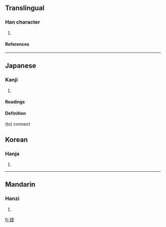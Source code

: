 ==Translingual==
===Han character===
{{Han char|rad=又|as=06|sn=8|four=|canj=水水水水 (EEEE)}}
# {{defn|Han}}
====References====
{{Han ref|kx=0166.030|dkj=03157|dj=0377.010|hdz=10397.040|uh=53D5|ud=21461}}
----
==Japanese==
===Kanji===
{{ja-kanji|grade=|rs=又06}}
# {{defn|Japanese}} 
====Readings====
{{ja-readings|on=[[てつ]] (tetsu), [[てち]] (techi), [[げつ]] (getsu)|kun=[[つずる]] (tsuzuru), [[すみやか]] (sumiyaka)}}
====Definition====
(to) connect

==Korean==
===Hanja===
{{ko-hanja|hangeul=철|rv=cheol|mr=ch'ŏl}}
# {{defn|Korean}}
----
==Mandarin==
===Hanzi===
{{cmn-hanzi|pin=[[zhuó]] (zhuo2)|wg=cho<sup>2</sup>}}
# {{defn|Mandarin}}

[[fr:叕]]